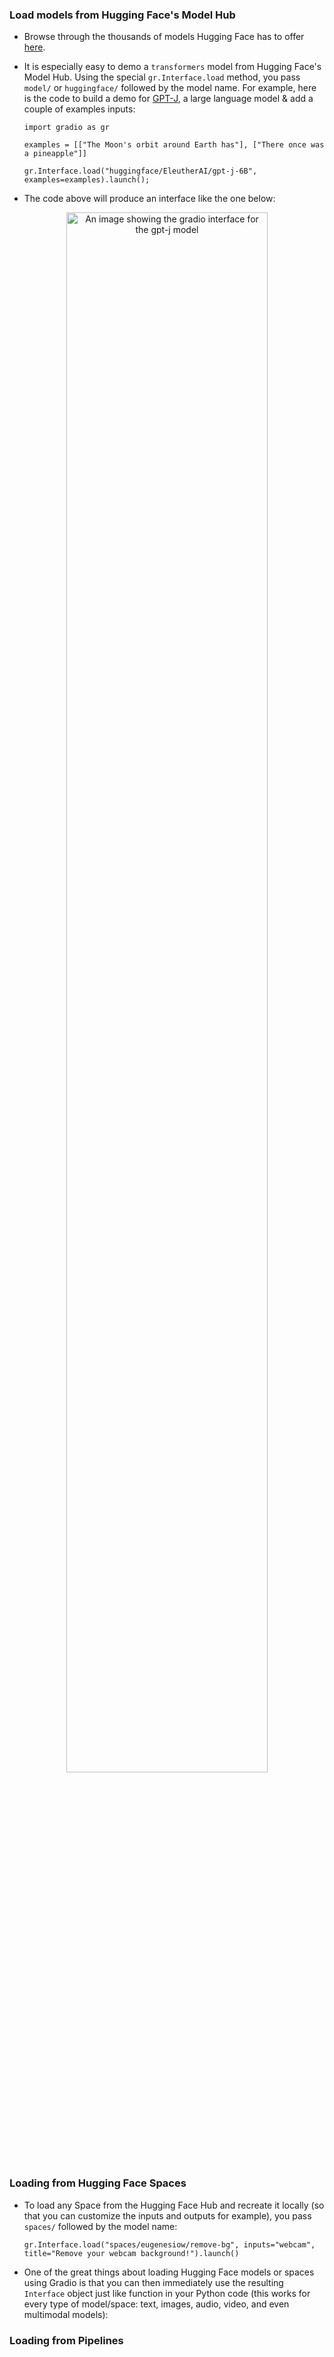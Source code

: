 ### Load models from Hugging Face's Model Hub
  - Browse through the thousands of models Hugging Face has to offer [here](https://huggingface.co/models).
  - It is especially easy to demo a `transformers` model from Hugging Face's Model Hub. Using the special `gr.Interface.load` method, you pass `model/` or `huggingface/` followed by the model name. For example, here is the code to build a demo for [GPT-J](https://huggingface.co/EleutherAI/gpt-j-6B), a large language model & add a couple of examples inputs:
    
    ```
    import gradio as gr
    
    examples = [["The Moon's orbit around Earth has"], ["There once was a pineapple"]]
    
    gr.Interface.load("huggingface/EleutherAI/gpt-j-6B", examples=examples).launch();
    ```
    
  - The code above will produce an interface like the one below:

<p align="center">
<img src="/course/static/chapter9/gpt-j.png" alt="An image showing the gradio interface for the gpt-j model" width="80%"/>
</p>


### Loading from Hugging Face Spaces
  - To load any Space from the Hugging Face Hub and recreate it locally (so that you can customize the inputs and outputs for example), you pass `spaces/` followed by the model name:
    
    ```
    gr.Interface.load("spaces/eugenesiow/remove-bg", inputs="webcam", title="Remove your webcam background!").launch()
    ```
    
- One of the great things about loading Hugging Face models or spaces using Gradio is that you can then immediately use the resulting `Interface` object just like function in your Python code (this works for every type of model/space: text, images, audio, video, and even multimodal models):


### Loading from Pipelines

